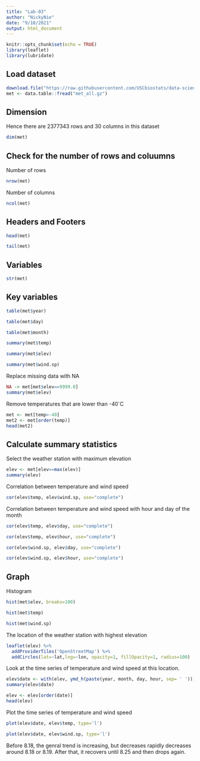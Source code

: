 ```yaml
---
title: "Lab-03"
author: "NickyNie"
date: "9/10/2021"
output: html_document
---
```


```r
knitr::opts_chunk$set(echo = TRUE)
library(leaflet)
library(lubridate)
```

## Load dataset
```r
download.file("https://raw.githubusercontent.com/USCbiostats/data-science-data/master/02_met/met_all.gz", "met_all.gz", method="libcurl", timeout = 60)
met <- data.table::fread("met_all.gz")
```

## Dimension
Hence there are 2377343 rows and 30 columns in this dataset
```r
dim(met)
```

## Check for the number of rows and coluumns
Number of rows 
```r
nrow(met)
```
Number of columns
```r
ncol(met)
```

## Headers and Footers
```r
head(met)
```

```r
tail(met)
```

## Variables
```r
str(met)
```
## Key variables
```r
table(met$year)
```

```r
table(met$day)
```

```r
table(met$month)
```

```r
summary(met$temp)
```

```r
summary(met$elev)
```

```r
summary(met$wind.sp)
```

Replace missing data with NA
```r
NA -> met[met$elev==9999.0]
summary(met$elev)
```

Remove temperatures that are lower than -40`C
```r
met <- met[temp>-40]
met2 <- met[order(temp)]
head(met2)
```

## Calculate summary statistics
Select the weather station with maximum elevation
```r
elev <- met[elev==max(elev)]
summary(elev)
```

Correlation between temperature and wind speed
```r
cor(elev$temp, elev$wind.sp, use="complete")
```

Correlation between temperature and wind speed with hour and day of the month
```r
cor(elev$temp, elev$day, use="complete")
```


```r
cor(elev$temp, elev$hour, use="complete")
```

```r
cor(elev$wind.sp, elev$day, use="complete")
```

```r
cor(elev$wind.sp, elev$hour, use="complete")
```

## Graph
Histogram
```r
hist(met$elev, breaks=100)
```

```r
hist(met$temp)
```

```r
hist(met$wind.sp)
```

The location of the weather station with highest elevation
```r
leaflet(elev) %>%
  addProviderTiles('OpenStreetMap') %>% 
  addCircles(lat=~lat,lng=~lon, opacity=1, fillOpacity=1, radius=100)
```
Look at the time series of temperature and wind speed at this location.
```r
elev$date <- with(elev, ymd_h(paste(year, month, day, hour, sep= ' ')))
summary(elev$date)
```

```r
elev <- elev[order(date)]
head(elev)
```
Plot the time series of temperature and wind speed
```r
plot(elev$date, elev$temp, type='l')
```
```r
plot(elev$date, elev$wind.sp, type='l')
```
Before 8.18, the genral trend is increasing, but decreases rapidly decreases around 8.18 or 8.19. After that, it recovers until 8.25 and then drops again.
